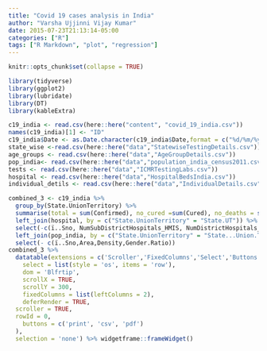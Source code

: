 ```yaml
---
title: "Covid 19 cases analysis in India"
author: "Varsha Ujjinni Vijay Kumar"
date: 2015-07-23T21:13:14-05:00
categories: ["R"]
tags: ["R Markdown", "plot", "regression"]
---
```


```r
knitr::opts_chunk$set(collapse = TRUE)
```

```r
library(tidyverse)
library(ggplot2)
library(lubridate)
library(DT)
library(kableExtra)
```


```r
c19_india <- read.csv(here::here("content", "covid_19_india.csv"))
names(c19_india)[1] <- "ID"
c19_india$Date <- as.Date.character(c19_india$Date,format = c("%d/%m/%y"))
state_wise <-read.csv(here::here("data","StatewiseTestingDetails.csv"))
age_groups <- read.csv(here::here("data","AgeGroupDetails.csv"))
pop_india<- read.csv(here::here("data","population_india_census2011.csv"))
tests <- read.csv(here::here("data","ICMRTestingLabs.csv"))
hospital <- read.csv(here::here("data","HospitalBedsIndia.csv"))
individual_detils <- read.csv(here::here("data","IndividualDetails.csv"))
```


```r
combined_3 <- c19_india %>% 
  group_by(State.UnionTerritory) %>%  
  summarise(total = sum(Confirmed), no_cured =sum(Cured), no_deaths = sum(Deaths)) %>% 
  left_join(hospital, by = c("State.UnionTerritory" = "State.UT")) %>%  
  select(-c(ï..Sno, NumSubDistrictHospitals_HMIS, NumDistrictHospitals_HMIS, NumRuralHospitals_NHP18, NumUrbanHospitals_NHP18)) %>% 
  left_join(pop_india, by = c("State.UnionTerritory" = "State...Union.Territory")) %>%
  select(- c(ï..Sno,Area,Density,Gender.Ratio))
combined_3 %>% 
  datatable(extensions = c('Scroller','FixedColumns','Select','Buttons'), options = list(
    select = list(style = 'os', items = 'row'),
    dom = 'Blfrtip',
    scrollX = TRUE,
    scrollY = 300,
    fixedColumns = list(leftColumns = 2),
    deferRender = TRUE,
  scroller = TRUE,
  rowId = 0,
    buttons = c('print', 'csv', 'pdf')
  ),
  selection = 'none') %>% widgetframe::frameWidget()
```